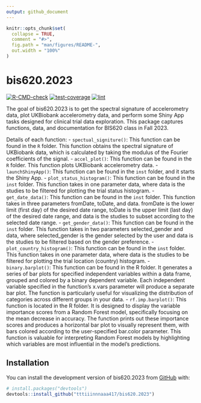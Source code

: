 ```yaml
---
output: github_document
---
```


<!-- README.md is generated from README.Rmd. Please edit that file -->

```r
knitr::opts_chunk$set(
  collapse = TRUE,
  comment = "#>",
  fig.path = "man/figures/README-",
  out.width = "100%"
)
```

# bis620.2023

<!-- badges: start -->
[![R-CMD-check](https://github.com/tttiiinnnaaa417/bis620.2023/actions/workflows/R-CMD-check.yaml/badge.svg)](https://github.com/tttiiinnnaaa417/bis620.2023/actions/workflows/R-CMD-check.yaml)
[![test-coverage](https://github.com/tttiiinnnaaa417/bis620.2023/actions/workflows/test-coverage.yaml/badge.svg)](https://github.com/tttiiinnnaaa417/bis620.2023/actions/workflows/test-coverage.yaml)
[![lint](https://github.com/tttiiinnnaaa417/bis620.2023/actions/workflows/lint.yaml/badge.svg)](https://github.com/tttiiinnnaaa417/bis620.2023/actions/workflows/lint.yaml)
<!-- badges: end -->

The goal of bis620.2023 is to get the spectral signature of accelerometry data, plot UKBiobank accelerometry data, and perform some Shiny App tasks designed for clinical trial data exploration. This package captures functions, data, and documentation for BIS620 class in Fall 2023.

Details of each function:
- `spectual_signiture()`: This function can be found in the `R` folder. This function obtains the spectral signature of UKBiobank data, which is calculated by taking the modulus of the Fourier coefficients of the signal. 
- `accel_plot()`: This function can be found in the `R` folder. This function plots UKBiobank accelerometry data. 
- `launchShinyApp()`: This function can be found in the `inst` folder, and it starts the Shiny App.
- `plot_status_histogram()`: This function can be found in the `inst` folder. This function takes in one parameter data, where data is the studies to be filtered for plotting the trial status histogram.
- `get_date_data()`: This function can be found in the `inst` folder. This function takes in three parameters fromDate, toDate, and data. fromDate is the lower limit (first day) of the desired date range, toDate is the upper limit (last day) of the desired date range, and data is the studies to subset according to the selected date range.
- ` get_gender_data() `: This function can be found in the `inst` folder. This function takes in two parameters selected_gender and data, where selected_gender is the gender selected by the user and data is the studies to be filtered based on the gender preference.
- `plot_country_histogram()`: This function can be found in the `inst` folder.  This function takes in one parameter data, where data is the studies to be filtered for plotting the trial location (country) histogram.
- `binary.barplot()`: This function can be found in the R folder. It generates a series of bar plots for specified independent variables within a data frame, grouped and colored by a binary dependent variable. Each independent variable specified in the function's x.vars parameter will produce a separate bar plot. The function is particularly useful for visualizing the distribution of categories across different groups in your data.
- `rf.imp.barplot()`: This function is located in the R folder. It is designed to display the variable importance scores from a Random Forest model, specifically focusing on the mean decrease in accuracy. The function prints out these importance scores and produces a horizontal bar plot to visually represent them, with bars colored according to the user-specified bar.color parameter. This function is valuable for interpreting Random Forest models by highlighting which variables are most influential in the model’s predictions.

## Installation

You can install the development version of bis620.2023 from [GitHub](https://github.com/) with:

``` r
# install.packages("devtools")
devtools::install_github("tttiiinnnaaa417/bis620.2023")
```
